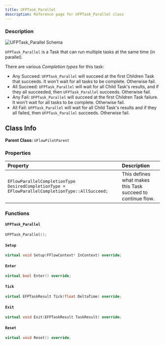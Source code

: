 ```yaml
---
title: UFPTask_Parallel
description: Reference page for UFPTask_Parallel class
---
```



<Ref c="UFPTask_Parallel" p="UFlowPilotTask" />

### Description

<Image src={schema} alt="UFPTask_Parallel Schema" />

`UFPTask_Parallel` is a Task that can run multiple tasks at the same time (in parallel).

There are various _Completion types_ for this task:

- Any Succeed: `UFPTask_Parallel` will succeed at the first Children Task that succeeds. It won't wait for all tasks to be complete. Otherwise fail.
- All Succeed: `UFPTask_Parallel` will wait for all Child Task's results, and if they all succeeded, then `UFPTask_Parallel` succeeds. Otherwise fail.
- Any Fail: `UFPTask_Parallel` will succeed at the first Children Task failure. It won't wait for all tasks to be complete. Otherwise fail.
- All Fail: `UFPTask_Parallel` will wait for all Child Task's results and if they all failed, then `UFPTask_Parallel` succeeds. Otherwise fail.

## Class Info
__Parent Class:__ `UFlowPilotParent`

### Properties

| Property | Description |
| :--- | :--- |
| `EFlowParallelCompletionType DesiredCompletionType = EFlowParallelCompletionType::AllSucceed;` | This defines what makes this Task succeed to continue flow. |

### Functions

#### `UFPTask_Parallel` 

```cpp
UFPTask_Parallel();
```

#### `Setup` 

```cpp
virtual void Setup(FFlowContext* InContext) override;
```

#### `Enter` 

```cpp
virtual bool Enter() override;
```

#### `Tick` 

```cpp
virtual EFPTaskResult Tick(float DeltaTime) override;
```

#### `Exit` 

```cpp
virtual void Exit(EFPTaskResult TaskResult) override;
```

#### `Reset` 

```cpp
virtual void Reset() override;
```

